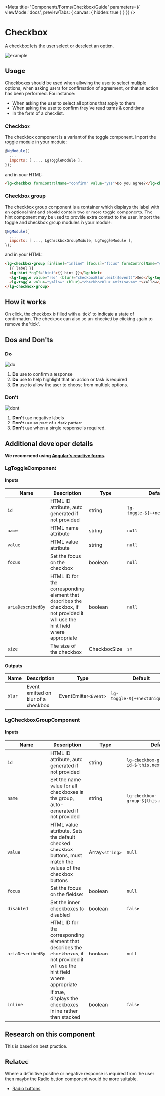 
<Meta title="Components/Forms/Checkbox/Guide" parameters={{ viewMode: 'docs', previewTabs: { canvas: { hidden: true } } }} />

# Checkbox

<p class="standfirst">A checkbox lets the user select or deselect an option.</p>

![example](docs/forms/checkbox/example.png)

## Usage

Checkboxes should be used when allowing the user to select multiple options, when asking users for confirmation of agreement, or that an action has been performed. For instance:

- When asking the user to select all options that apply to them
- When asking the user to confirm they've read terms & conditions
- In the form of a checklist.

### Checkbox

The checkbox component is a variant of the toggle component. Import the toggle module in your module:

```js
@NgModule({
  ...
  imports: [ ..., LgToggleModule ],
});
```

and in your HTML:

```html
<lg-checkbox formControlName="confirm" value="yes">Do you agree?</lg-checkbox>
```

### Checkbox group

The checkbox group component is a container which displays the label with an optional hint and should contain two or more toggle components. The hint component may be used to provide extra context to the user. Import the toggle and checkbox group modules in your module:

```js
@NgModule({
  ...
  imports: [ ..., LgCheckboxGroupModule, LgToggleModule ],
});
```

and in your HTML:

```html
<lg-checkbox-group [inline]="inline" [focus]="focus" formControlName="colors">
  {{ label }}
  <lg-hint *ngIf="hint">{{ hint }}</lg-hint>
  <lg-toggle value="red" (blur)="checkboxBlur.emit($event)">Red</lg-toggle>
  <lg-toggle value="yellow" (blur)="checkboxBlur.emit($event)">Yellow</lg-toggle>
</lg-checkbox-group>
```

## How it works

On click, the checkbox is filled with a 'tick' to indicate a state of confirmation. The checkbox can also be un-checked by clicking again to remove the 'tick'.

## Dos and Don'ts

### Do

![do](docs/forms/checkbox/do.png)

1. **Do** use to confirm a response
2. **Do** use to help highlight that an action or task is required
3. **Do** use to allow the user to choose from multiple options.

###  Don’t

![dont](docs/forms/checkbox/dont.png)

1. **Don't** use negative labels
2. **Don't** use as part of a dark pattern
3. **Don't** use when a single response is required.

## Additional developer details

**We recommend using <a href="https://angular.io/guide/reactive-forms" target="_blank">Angular's reactive forms</a>.**

### LgToggleComponent

#### Inputs

| Name                | Description                                                  | Type         | Default                         | Required |
| ------------------- | ------------------------------------------------------------ | ------------ | ------------------------------- | -------- |
| ``id``              | HTML ID attribute, auto generated if not provided            | string       | ``lg-toggle-${++nextUniqueId}`` | No       |
| ``name``            | HTML name attribute                                          | string       | ``null``                        | Yes      |
| ``value``           | HTML value attribute                                         | string       | ``null``                        | Yes      |
| ``focus``           | Set the focus on the checkbox                                | boolean      | ``null``                        | No       |
| ``ariaDescribedBy`` | HTML ID for the corresponding element that describes the checkbox, if not provided it will use the hint field where appropriate | boolean      | ``null``                        | No       |
| ``size``            | The size of the checkbox                                     | CheckboxSize | ``sm``                          | No       |

#### Outputs

| Name     | Description                         | Type                  | Default                         | Required |
| -------- | ----------------------------------- | --------------------- | ------------------------------- | -------- |
| ``blur`` | Event emitted on blur of a checkbox | EventEmitter`<Event>` | ``lg-toggle-${++nextUniqueId}`` | No       |

### LgCheckboxGroupComponent

#### Inputs

| Name                | Description                                                  | Type            | Default                                       | Required |
| ------------------- | ------------------------------------------------------------ | --------------- | --------------------------------------------- | -------- |
| ``id``              | HTML ID attribute, auto generated if not provided            | string          | ``lg-checkbox-group-id-${this.nextUniqueId}`` | No       |
| ``name``            | Set the name value for all checkboxes in the group, auto-generated if not provided | string          | ``lg-checkbox-group-${this.nextUniqueId}``    | No       |
| ``value``           | HTML value attribute. Sets the default checked checkbox buttons, must match the values of the checkbox buttons | Array`<string>` | ``null``                                      | No       |
| ``focus``           | Set the focus on the fieldset                                | boolean         | ``null``                                      | No       |
| ``disabled``        | Set the inner checkboxes to disabled                         | boolean         | ``false``                                     | No       |
| ``ariaDescribedBy`` | HTML ID for the corresponding element that describes the checkboxes, if not provided it will use the hint field where appropriate | boolean         | ``null``                                      | No       |
| ``inline``          | If true, displays the checkboxes inline rather than stacked  | boolean         | ``false``                                     | No       |

## Research on this component

This is based on best practice.

## Related

Where a definitive positive or negative response is required from the user then maybe the Radio button component would be more suitable.

- [Radio buttons](./?path=/docs/components-forms-radio--radio)

<Feedback />
